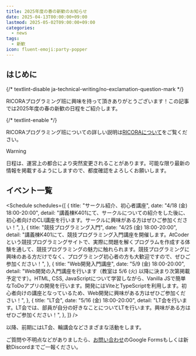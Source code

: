 ```yaml
---
title: 2025年度の春の新歓のお知らせ
date: 2025-04-13T00:00:00+09:00
lastmod: 2025-05-02T09:00:00+09:00
categories:
  - news
tags:
  - 新歓
icon: fluent-emoji:party-popper
---
```



## はじめに

{/* textlint-disable ja-technical-writing/no-exclamation-question-mark */}

RICORAプログラミング班に興味を持って頂きありがとうございます！この記事では2025年度の春の新歓の日程をご紹介します。

{/* textlint-enable */}

RICORAプログラミング班についての詳しい説明は[RICORAについて](/about)をご覧ください。

> [!warning]
> 日程は、運営上の都合により突然変更されることがあります。可能な限り最新の情報を掲載するようにしますので、都度確認をよろしくお願いします。

## イベント一覧

<Schedule
  schedules={[
    {
      title: "サークル紹介、初心者講座",
      date: "4/18 (金) 18:00-20:00",
      detail:
        "講義棟K401にて、サークルについての紹介をした後に、初心者向けのCLI講座を行います。サークルに興味がある方はぜひご参加ください！",
    },
    {
      title: "競技プログラミング入門",
      date: "4/25 (金) 18:00-20:00",
      detail:
        "講義棟K401にて、競技プログラミング入門講座を開催します。AtCoderという競技プログラミングサイトで、実際に問題を解くプログラムを作成する体験を通して、競技プログラミングの魅力に触れられます。競技プログラミングに興味のある方だけでなく、プログラミング初心者の方も大歓迎ですので、ぜひご参加ください！",
    },
    {
      title: "Web開発入門講座",
      date: "5/9 (金) 18:00-20:00",
      detail:
        "Web開発の入門講座を行います（教室は 5/6 (火) 以降に決まり次第掲載予定です）。HTML, CSS, JavaScriptについて学習しながら、Vanilla JSで簡単なToDoアプリの開発を行います。開発にはViteとTypeScriptを利用します。初心者向けの講座となっているため、Web開発に興味がある方はぜひご参加ください！",
    },
    {
      title: "LT会",
      date: "5/16 (金) 18:00-20:00",
      detail:
        "LT会を行います。LT会では、部員が自分の好きなことについてLTを行います。興味がある方はぜひご参加ください！",
    },
  ]}
/>

以降、前期にはLT会、輪講会などさまざまな活動をします。

ご質問や不明点などがありましたら、[お問い合わせ](/contact/)のGoogle Formsもしくは新歓Discordまでご一報ください。

